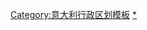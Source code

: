 {{Navbox
|bodyclass=hlist

| title = {{Flagicon|Tuscany}} [[意大利]][[托斯卡纳大区]]省份
| name = Tuscany
| style = width:100%
| image = [[File:Map of region of Tuscany, Italy, with provinces-en.svg|200px|right]]
| list1 = 
*[[阿雷佐省]]
*[[佛罗伦萨广域市]]
*[[格罗塞托省]]
*[[里窝那省]]
*[[卢卡省]]
*[[马萨-卡拉拉省]]
*[[比萨省]]
*[[皮斯托亚省]]
*[[普拉托省]]
*[[锡耶纳省]]
}}<noinclude>

[[Category:意大利行政区划模板]]
[[Category:托斯卡纳大区|*]]
</noinclude>